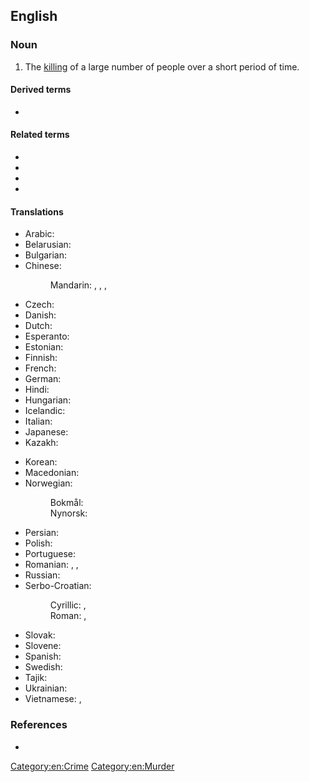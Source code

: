 ==English==
{{wikipedia}}

===Noun===
{{en-noun}}

# The [[killing]] of a large number of people over a short period of time.

====Derived terms====
* {{l|en|mass murderer}}

====Related terms====
* {{l|en|mass shooting}}
* {{l|en|killing spree}}
* {{l|en|massacre}}
* {{l|en|genocide}}

====Translations====
{{trans-top|successive killing of many people}}
* Arabic: {{t|ar|قَتْل جَمَاعِيّ‎|m}}
* Belarusian: {{t|be|ма́савае забо́йства|n}}
* Bulgarian: {{t|bg|ма́сово уби́йство|n}}
* Chinese:
*: Mandarin: {{t|cmn|[[大規模]][[屠殺]]}}, {{t|cmn|[[大规模]][[屠杀]]|tr=dàguīmó túshā}}, {{t+|cmn|大屠殺}}, {{t+|cmn|大屠杀|tr=dàtúshā}}
* Czech: {{t|cs|masová vražda|f}}
* Danish: {{t|da|massemord|n}}
* Dutch: {{t+|nl|massamoord|m}}
* Esperanto: {{t|eo|amasmurdo}}
* Estonian: {{t+|et|massimõrv}}
* Finnish: {{t+|fi|joukkomurha}}
* French: {{t+|fr|tuerie de masse|f}}
* German: {{t+|de|Massenmord|m}}
* Hindi: {{t|hi|सामूहिक हत्या|f}}
* Hungarian: {{t+|hu|tömeggyilkosság}}
* Icelandic: {{t+|is|fjöldamorð|n}}
* Italian: {{t|it|[[uccisione]] [[di]] [[massa]]|f}}
* Japanese: {{t|ja|大量虐殺|tr=たいりょうぎゃくさつ, tairyō gyakusatsu}}
* Kazakh: {{t|kk|жаппай өлтіру}}
{{trans-mid}}
* Korean: {{t|ko|대량 살인(大量殺人)}}
* Macedonian: {{t|mk|масовно убиство|n}}
* Norwegian:
*: Bokmål: {{t|nb|massemord|n}}
*: Nynorsk: {{t|nn|massemord|n}}
* Persian: {{t|fa|کشتار جمعی|tr=koštâr-e jam'i}}
* Polish: {{t|pl|masowe morderstwo|n}}
* Portuguese: {{t|pt|[[assassinato]]/[[assassínio]] [[em massa]]|m}}
* Romanian: {{t|ro|ucidere în masă|f}}, {{t|ro|asasinare în masă|f}}, {{t|ro|crimă în masă|f}}
* Russian: {{t|ru|ма́ссовое уби́йство|n}}
* Serbo-Croatian:
*: Cyrillic: {{t|sh|масовно убојство|n}}, {{t|sh|масовно убиство|n}}
*: Roman: {{t|sh|masovno ubojstvo|n}}, {{t|sh|masovno ubistvo|n}}
* Slovak: {{t|sk|masová vražda|f}}
* Slovene: {{t|sl|množični umor|m}}
* Spanish: {{t|es|asesinato masivo|m}}
* Swedish: {{t+|sv|massmord|n}}
* Tajik: {{t|tg|куштори ҷамъӣ}}
* Ukrainian: {{t|uk|ма́сове вби́вство|n}}
* Vietnamese: {{t|vi|giết người hàng loạt}}, {{t|vi|giết người tập thể}}
{{trans-bottom}}

===References===
* {{R:Lexico}}
[[Category:en:Crime]]
[[Category:en:Murder]]